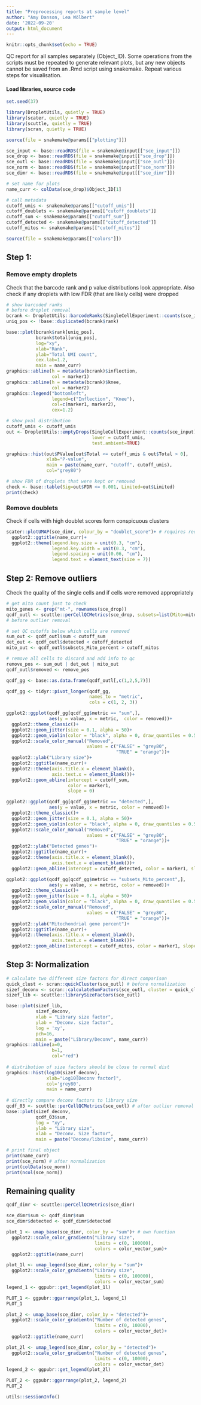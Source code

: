 ```yaml
---
title: "Preprocessing reports at sample level"
author: "Amy Danson, Lea Wölbert"
date: '2022-09-20'
output: html_document
---
```


```r
knitr::opts_chunk$set(echo = TRUE)
```

QC report for all samples separately (Object_ID).
Some operations from the scripts must be repeated to generate relevant plots,
but any new objects cannot be saved from an .Rmd script using snakemake.
Repeat various steps for visualisation.

#### Load libraries, source code 

```r
set.seed(37)
```

```r
library(DropletUtils, quietly = TRUE) 
library(scater, quietly = TRUE) 
library(scuttle, quietly = TRUE) 
library(scran, quietly = TRUE) 
```

```r
source(file = snakemake@params[["plotting"]])
```

```r

sce_input <- base::readRDS(file = snakemake@input[["sce_input"]])
sce_drop <- base::readRDS(file = snakemake@input[["sce_drop"]])
sce_outl <- base::readRDS(file = snakemake@input[["sce_outl"]])
sce_norm <- base::readRDS(file = snakemake@input[["sce_norm"]])
sce_dimr <- base::readRDS(file = snakemake@input[["sce_dimr"]])

# set name for plots
name_curr <- colData(sce_drop)$Object_ID[1] 
```

```r
# call metadata
cutoff_umis <- snakemake@params[["cutoff_umis"]]
cutoff_doublets <- snakemake@params[["cutoff_doublets"]] 
cutoff_sum <- snakemake@params[["cutoff_sum"]] 
cutoff_detected <- snakemake@params[["cutoff_detected"]]
cutoff_mitos <- snakemake@params[["cutoff_mitos"]]
```

```r
source(file = snakemake@params[["colors"]])
```

## Step 1: 

### Remove empty droplets

Check that the barcode rank and p value distributions look appropriate.
Also check if any droplets with low FDR (that are likely cells) were dropped

```r

# show barcoded ranks 
# before droplet removal
bcrank <- DropletUtils::barcodeRanks(SingleCellExperiment::counts(sce_input)) 
uniq_pos <- !base::duplicated(bcrank$rank)

base::plot(bcrank$rank[uniq_pos],
           bcrank$total[uniq_pos],
           log="xy", 
           xlab="Rank", 
           ylab="Total UMI count", 
           cex.lab=1.2, 
           main = name_curr)
graphics::abline(h = metadata(bcrank)$inflection,
                 col = marker1)
graphics::abline(h = metadata(bcrank)$knee, 
                 col = marker2)
graphics::legend("bottomleft",
                 legend=c("Inflection", "Knee"), 
                 col=c(marker1, marker2), 
                 cex=1.2)

# show pval distribution    
cutoff_umis <- cutoff_umis
out <- DropletUtils::emptyDrops(SingleCellExperiment::counts(sce_input), 
                                lower = cutoff_umis, 
                                test.ambient=TRUE)  

graphics::hist(out$PValue[out$Total <= cutoff_umis & out$Total > 0],
               xlab="P-value",
               main = paste(name_curr, "cutoff", cutoff_umis), 
               col="grey80")  

# show FDR of droplets that were kept or removed
check <- base::table(Sig=out$FDR <= 0.001, Limited=out$Limited)
print(check)
```

### Remove doublets

Check if cells with high doublet scores form conspicuous clusters

```r
scater::plotUMAP(sce_dimr, colour_by = "doublet_score")+ # requires reduced dims
  ggplot2::ggtitle(name_curr)+
  ggplot2::theme(legend.key.size = unit(0.3, "cm"), 
                 legend.key.width = unit(0.3, "cm"),
                 legend.spacing = unit(0.06, "cm"), 
                 legend.text = element_text(size = 7))
```

## Step 2: Remove outliers

Check the quality of the single cells and if cells were removed appropriately

```r

# get mito count just to check
mito_genes <- grep("mt-", rownames(sce_drop))
qcdf_outl <- scuttle::perCellQCMetrics(sce_drop, subsets=list(Mito=mito_genes)) 
# before outlier removal

# set QC cutoffs below which cells are removed
sum_out <- qcdf_outl$sum < cutoff_sum 
det_out <- qcdf_outl$detected < cutoff_detected 
mito_out <- qcdf_outl$subsets_Mito_percent > cutoff_mitos

# remove all cells to discard and add info to qc
remove_pos <- sum_out | det_out | mito_out
qcdf_outl$removed <- remove_pos

qcdf_gg <- base::as.data.frame(qcdf_outl[,c(1,2,5,7)])

qcdf_gg <- tidyr::pivot_longer(qcdf_gg, 
                               names_to = "metric", 
                               cols = c(1, 2, 3))

ggplot2::ggplot(qcdf_gg[qcdf_gg$metric == "sum",], 
                aes(y = value, x = metric,  color = removed))+
  ggplot2::theme_classic()+
  ggplot2::geom_jitter(size = 0.1, alpha = 50)+
  ggplot2::geom_violin(color = "black", alpha = 0, draw_quantiles = 0.5)+  
  ggplot2::scale_color_manual("Removed", 
                              values = c("FALSE" = "grey80", 
                                         "TRUE" = "orange"))+
  ggplot2::ylab("Library size")+
  ggplot2::ggtitle(name_curr)+
  ggplot2::theme(axis.title.x = element_blank(), 
                 axis.text.x = element_blank())+
  ggplot2::geom_abline(intercept = cutoff_sum, 
                       color = marker1,  
                       slope = 0) 

ggplot2::ggplot(qcdf_gg[qcdf_gg$metric == "detected",], 
                aes(y = value, x = metric, color = removed))+
  ggplot2::theme_classic()+
  ggplot2::geom_jitter(size = 0.1, alpha = 50)+
  ggplot2::geom_violin(color = "black", alpha = 0, draw_quantiles = 0.5)+ 
  ggplot2::scale_color_manual("Removed", 
                              values = c("FALSE" = "grey80", 
                                         "TRUE" = "orange"))+
  ggplot2::ylab("Detected genes")+
  ggplot2::ggtitle(name_curr)+
  ggplot2::theme(axis.title.x = element_blank(), 
                 axis.text.x = element_blank())+
  ggplot2::geom_abline(intercept = cutoff_detected, color = marker1, slope = 0) 

ggplot2::ggplot(qcdf_gg[qcdf_gg$metric == "subsets_Mito_percent",], 
                aes(y = value, x = metric, color = removed))+
  ggplot2::theme_classic()+
  ggplot2::geom_jitter(size = 0.1, alpha = 50)+
  ggplot2::geom_violin(color = "black", alpha = 0, draw_quantiles = 0.5)+  
  ggplot2::scale_color_manual("Removed",
                              values = c("FALSE" = "grey80", 
                                         "TRUE" = "orange"))+
  ggplot2::ylab("Mitochondrial gene percent")+
  ggplot2::ggtitle(name_curr)+
  ggplot2::theme(axis.title.x = element_blank(), 
                 axis.text.x = element_blank())+
  ggplot2::geom_abline(intercept = cutoff_mitos, color = marker1, slope = 0) 
```

## Step 3: Normalization

```r
# calculate two different size factors for direct comparison
quick_clust <- scran::quickCluster(sce_outl) # before normalization
sizef_deconv <- scran::calculateSumFactors(sce_outl, cluster = quick_clust)
sizef_lib <- scuttle::librarySizeFactors(sce_outl)

base::plot(sizef_lib, 
           sizef_deconv,
           xlab = "Library size factor",
           ylab = "Deconv. size factor",
           log = 'xy',
           pch=16, 
           main = paste("Library/Deconv", name_curr))
graphics::abline(a=0,
                 b=1,
                 col="red")
    
# distribution of size factors should be close to normal dist
graphics::hist(log10(sizef_deconv),
               xlab="Log10[Deconv factor]", 
               col='grey80', 
               main = name_curr)
    
# directly compare deconv factors to library size
qcdf_03 <- scuttle::perCellQCMetrics(sce_outl) # after outlier removal
base::plot(sizef_deconv, 
           qcdf_03$sum, 
           log = "xy",
           ylab = "Library size",
           xlab = "Deconv. Size factor", 
           main = paste("Deconv/libsize", name_curr))
```

```r
# print final object
print(name_curr)
print(sce_norm) # after normalization
print(colData(sce_norm))
print(ncol(sce_norm))
```

## Remaining quality

```r

qcdf_dimr <- scuttle::perCellQCMetrics(sce_dimr)

sce_dimr$sum <- qcdf_dimr$sum
sce_dimr$detected <- qcdf_dimr$detected

plot_1 <- umap_base(sce_dimr, color_by = "sum")+ # own function
  ggplot2::scale_color_gradientn("Library size", 
                                 limits = c(0, 100000),
                                 colors = color_vector_sum)+
  ggplot2::ggtitle(name_curr)

plot_1l <- umap_legend(sce_dimr, color_by = "sum")+
  ggplot2::scale_color_gradientn("Library size", 
                                 limits = c(0, 100000),
                                 colors = color_vector_sum)
legend_1 <- ggpubr::get_legend(plot_1l)

PLOT_1 <- ggpubr::ggarrange(plot_1, legend_1)
PLOT_1

plot_2 <- umap_base(sce_dimr, color_by = "detected")+ 
  ggplot2::scale_color_gradientn("Number of detected genes", 
                                 limits = c(0, 10000),
                                 colors = color_vector_det)+
  ggplot2::ggtitle(name_curr)

plot_2l <- umap_legend(sce_dimr, color_by = "detected")+
  ggplot2::scale_color_gradientn("Number of detected genes", 
                                 limits = c(0, 10000),
                                 colors = color_vector_det)
legend_2 <- ggpubr::get_legend(plot_2l)

PLOT_2 <- ggpubr::ggarrange(plot_2, legend_2)
PLOT_2
```

```r
utils::sessionInfo()
```